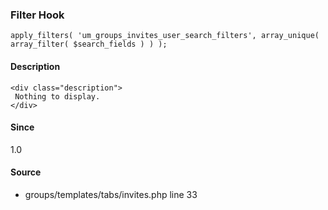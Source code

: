 
<UMBreadCrumb type="filter"/>

### Filter Hook    
    
```
apply_filters( 'um_groups_invites_user_search_filters', array_unique( array_filter( $search_fields ) ) );
```

#### Description
    <div class="description">
     Nothing to display.
    </div>

#### Since
<div class="description">
1.0
</div>

#### Source
  - <Link href="https://github.com/ultimatemember/groups/tree/2.3.0/templates/tabs/invites.php#L33">groups/templates/tabs/invites.php</Link> <Link href="https://github.com/ultimatemember/groups/tree/2.3.0/templates/tabs/invites.php#L33">line 33</Link>

